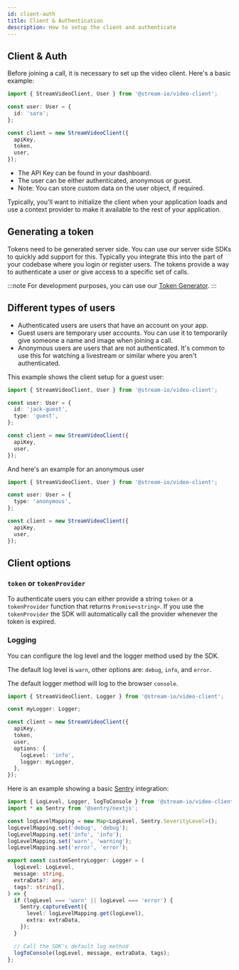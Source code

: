 ```yaml
---
id: client-auth
title: Client & Authentication
description: How to setup the client and authenticate
---
```


## Client & Auth

Before joining a call, it is necessary to set up the video client. Here's a basic example:

```ts
import { StreamVideoClient, User } from '@stream-io/video-client';

const user: User = {
  id: 'sara';
};

const client = new StreamVideoClient({
  apiKey,
  token,
  user,
});
```

- The API Key can be found in your dashboard.
- The user can be either authenticated, anonymous or guest.
- Note: You can store custom data on the user object, if required.

Typically, you'll want to initialize the client when your application loads and use a context provider to make it available to the rest of your application.

## Generating a token

Tokens need to be generated server side. You can use our server side SDKs to quickly add support for this. Typically you integrate this into the part of your codebase where you login or register users. The tokens provide a way to authenticate a user or give access to a specific set of calls.

:::note
For development purposes, you can use our [Token Generator](https://getstream.io/chat/docs/token_generator/).
:::

## Different types of users

- Authenticated users are users that have an account on your app.
- Guest users are temporary user accounts. You can use it to temporarily give someone a name and image when joining a call.
- Anonymous users are users that are not authenticated. It's common to use this for watching a livestream or similar where you aren't authenticated.

This example shows the client setup for a guest user:

```ts
import { StreamVideoClient, User } from '@stream-io/video-client';

const user: User = {
  id: 'jack-guest',
  type: 'guest',
};

const client = new StreamVideoClient({
  apiKey,
  user,
});
```

And here's an example for an anonymous user

```ts
import { StreamVideoClient, User } from '@stream-io/video-client';

const user: User = {
  type: 'anonymous',
};

const client = new StreamVideoClient({
  apiKey,
  user,
});
```

## Client options

### `token` or `tokenProvider`

To authenticate users you can either provide a string `token` or a `tokenProvider` function that returns `Promise<string>`. If you use the `tokenProvider` the SDK will automatically call the provider whenever the token is expired.

### Logging

You can configure the log level and the logger method used by the SDK.

The default log level is `warn`, other options are: `debug`, `info`, and `error`.

The default logger method will log to the browser `console`.

```ts
import { StreamVideoClient, Logger } from '@stream-io/video-client';

const myLogger: Logger;

const client = new StreamVideoClient({
  apiKey,
  token,
  user,
  options: {
    logLevel: 'info',
    logger: myLogger,
  },
});
```

Here is an example showing a basic [Sentry](https://sentry.io/welcome/) integration:

```ts
import { LogLevel, Logger, logToConsole } from '@stream-io/video-client';
import * as Sentry from '@sentry/nextjs';

const logLevelMapping = new Map<LogLevel, Sentry.SeverityLevel>();
logLevelMapping.set('debug', 'debug');
logLevelMapping.set('info', 'info');
logLevelMapping.set('warn', 'warning');
logLevelMapping.set('error', 'error');

export const customSentryLogger: Logger = (
  logLevel: LogLevel,
  message: string,
  extraData?: any,
  tags?: string[],
) => {
  if (logLevel === 'warn' || logLevel === 'error') {
    Sentry.captureEvent({
      level: logLevelMapping.get(logLevel),
      extra: extraData,
    });
  }

  // Call the SDK's default log method
  logToConsole(logLevel, message, extraData, tags);
};
```

